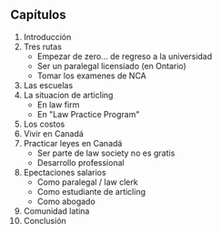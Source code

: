 ## Capítulos

1. Introducción
2. Tres rutas
   - Empezar de zero... de regreso a la universidad
   - Ser un paralegal licensiado (en Ontario)
   - Tomar los examenes de NCA
3. Las escuelas
4. La situacion de articling
   - En law firm
   - En "Law Practice Program"
5. Los costos
6. Vivir en Canadá
7. Practicar leyes en Canadá
   - Ser parte de law society no es gratis
   - Desarrollo professional
8. Epectaciones salarios
   - Como paralegal / law clerk
   - Como estudiante de articling
   - Como abogado
9. Comunidad latina
10. Conclusión
